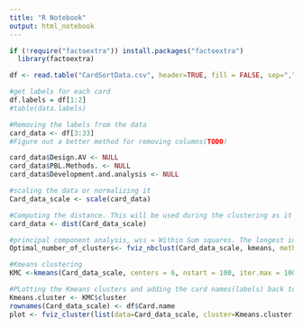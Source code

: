 ```yaml
---
title: "R Notebook"
output: html_notebook
---
```


```r
if (!require("factoextra")) install.packages("factoextra")
  library(factoextra)
```

```r
df <- read.table("CardSortData.csv", header=TRUE, fill = FALSE, sep=",")
```

```r
#get labels for each card
df.labels = df[1:2]
#table(data.labels)

#Removing the labels from the data
card_data <- df[3:33]
#Figure out a better method for removing columns(TODO)

card_data$Design.AV <- NULL
card_data$PBL.Methods. <- NULL
card_data$Development.and.analysis <- NULL

#scaling the data or normalizing it
Card_data_scale <- scale(card_data)

#Computing the distance. This will be used during the clustering as it compares each data point's distance to a centroid.
card_data <- dist(Card_data_scale)

#principal component analysis, wss = Within Sum squares. The longest intra cluster distance
Optimal_number_of_clusters<- fviz_nbclust(Card_data_scale, kmeans, method = "wss") 

#Kmeans clustering
KMC <-kmeans(Card_data_scale, centers = 6, nstart = 100, iter.max = 100) 

#PLotting the Kmeans clusters and adding the card names(labels) back to the data set
Kmeans.cluster <- KMC$cluster
rownames(Card_data_scale) <- df$Card.name
plot <- fviz_cluster(list(data=Card_data_scale, cluster=Kmeans.cluster))

```
